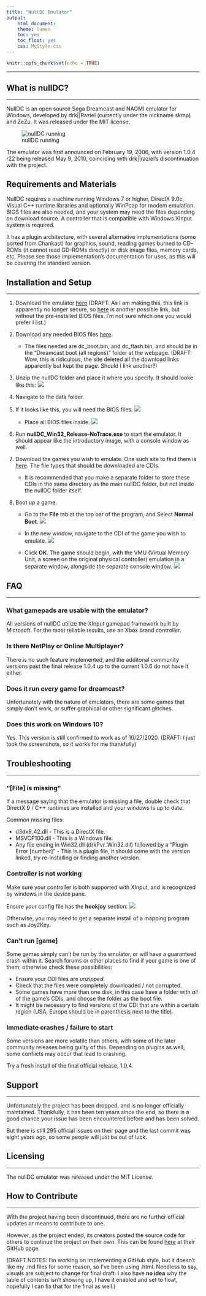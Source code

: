 ```yaml
---
title: "NullDC Emulator"
output: 
    html_document:
    theme: lumen
    toc: yes
    toc_float: yes
    css: MyStyle.css
---
```


```r
knitr::opts_chunk$set(echo = TRUE)
```
***
## What is nullDC?
***

NullDC is an open source Sega Dreamcast and NAOMI emulator for Windows, developed by drk||Raziel (currently under the nickname skmp) and ZeZu. It was released under the MIT license.

![nullDC running](figures/nullDC (1).PNG)

The emulator was first announced on February 19, 2006, with version 1.0.4 r22 being released May 9, 2010, coinciding with drk||raziel's discontinuation with the project.

## Requirements and Materials

NullDC requires a machine running Windows 7 or higher, DirectX 9.0c, Visual C++ runtime libraries and optionally WinPcap for modem emulation. BIOS files are also needed, and your system may need the files depending on download source. A controller that is compatible with Windows XInput system is required.

It has a plugin architecture, with several alternative implementations (some ported from Chankast) for graphics, sound, reading games burned to CD-ROMs (it cannot read GD-ROMs directly) or disk image files, memory cards, etc. Please see those implementation's documentation for uses, as this will be covering the standard version.


## Installation and Setup
***

1. Download the emulator [here](https://www.emuparadise.me/emulators/files/user/NullDC%201.0.4-389.zip) (DRAFT: As I am making this, this link is apparently no longer secure, so [here](https://dw.uptodown.com/dwn/rls3qOrZrjMknH22X5RTJGiUkLLmFWY0TX4_DiLMAz9_u_zA4D1Ufto3eUjy1G6kD-_ILuWT060LnJNd-GCP7zFmMF6CO9HJFIAa3Gd2J-mQ4G4gCS9x1lJ3s7unfSE6/XTBViCwnFGxSz1ZibyBZ_coJcVicWau8iYvsOCJiBCEqWta4i6dbLhSc-T1BxKSm2Hk7_fa5J3ROkOy3jz5Rj4tTUaYTg7sqjYdoE0YixodA8SzpBxui4YQztII9Z1Us/kk7gjLQ-SmPeOQf3upevTgmlXVEx--NSDRjJ6PjriDYsCs5aDrGmGbSv194M5zy_ft7zN70Zgcgujxt_Q1RRPg==/) is another possible link, but without the pre-installed BIOS files. I'm not sure which one you would prefer I list.)

2. Download any needed BIOS files [here](https://www.emuparadise.me/biosfiles/bios.html). 
    + The files needed are dc_boot.bin, and dc_flash.bin, and should be in the "Dreamcast boot (all regions)" folder at the webpage. (DRAFT: Wow, this is ridiculous, the site deleted all the download links apparently but kept the page. Should I link another?)

3. Unzip the nullDC folder and place it where you specify. It should looke like this:
![](figures/1.PNG)
4. Navigate to the data folder.

5. If it looks like this, you will need the BIOS files:
![](figures/2.PNG) 
    + Place all BIOS files inside.
![](figures/3.PNG)

6. Run **nullDC_Win32_Release-NoTrace.exe** to start the emulator. It should appear like the introductory image, with a console window as well.

7. Download the games you wish to emulate. One such site to find them is [here](https://www.emuparadise.me/Sega_Dreamcast_ISOs/1). The file types that should be downloaded are CDIs. 
    + It is recommended that you make a separate folder to store these CDIs in the same directory as the main nullDC folder, but not inside the nullDC folder itself.

8. Boot up a game. 
    + Go to the **File** tab at the top bar of the program, and Select **Normal Boot**.
    ![](figures/4.PNG)
    
    + In the new window, navigate to the CDI of the game you wish to emulate.
    ![](figures/5.PNG)
    
    + Click **OK**. The game should begin, with the VMU (Virtual Memory Unit, a screen on the original physical controller) emulation in a separate window, alongside the separate console window.
    ![](figures/6.PNG)
    

## FAQ
***

### What gamepads are usable with the emulator?
All versions of nullDC utilize the XInput gamepad framework built by Microsoft. For the most reliable results, use an Xbox brand controller.

### Is there NetPlay or Online Multiplayer?
There is no such feature implemented, and the additonal community versions past the final release 1.0.4 up to the current 1.0.6 do not have it either.

### Does it run *every* game for dreamcast?
Unfortunately with the nature of emulators, there are some games that simply don't work, or suffer graphical or other significant glitches.

### Does this work on Windows 10?
Yes. This version is still confirmed to work as of 10/27/2020. (DRAFT: I just took the screenshots, so it works for me thankfully)


## Troubleshooting
***

### "[File] is missing"
If a message saying that the emulator is missing a file, double check that DirectX 9 / C++ runtimes are installed and your windows is up to date.

Common missing files:

* d3dx9_42.dll - This is a DirectX file.
* MSVCP100.dll - This is a Windows file.
* Any file ending in Win32.dll (drkPvr_Win32.dll) followed by a "Plugin Error [number]" - This is a plugin file, it should come with the version linked, try re-installing or finding another version.

### Controller is not working
Make sure your controller is both supported with XInput, and is recognized by windows in the device pane. 

Ensure your config file has the **hookjoy** section:
![](figures/7.PNG)

Otherwise, you may need to get a separate install of a mapping program such as Joy2Key.

### Can't run [game]
Some games simply can't be run by the emulator, or will have a guaranteed crash within it. Search forums or other places to find if your game is one of them, otherwise check these possibilities:

* Ensure your CDI files are *unzipped*.
* Check that the files were completely downloaded / not corrupted.
* Some games have more than one disk, in this case have a folder with *all* of the game's CDIs, and choose the folder as the boot file.
* It might be necessary to find versions of the CDI that are within a certain region (USA, Europe should be in parenthesis next to the title).

### Immediate crashes / failure to start
Some versions are more volatile than others, with some of the later community releases being guilty of this. Depending on plugins as well, some conflicts may occur that lead to crashing.

Try a fresh install of the final official release, 1.0.4.


## Support
***

Unfortunately the project has been dropped, and is no longer officially maintained. Thankfully, it has been ten years since the end, so there is a good chance your issue has been encountered before and has been solved.

But there is still 295 official issues on their page and the last commit was eight years ago, so some people will just be out of luck.


## Licensing
***
The nullDC emulator was released under the MIT License. 


## How to Contribute
***

With the project having been discontinued, there are no further official updates or means to contribute to one.

However, as the project ended, its creators posted the source code for others to continue the project on their own. This can be found [here ](https://github.com/skmp/nulldc) at their GitHub page. 

(DRAFT NOTES: I'm working on implementing a GitHub style, but it doesn't like my .md files for some reason, so I've been using .html. Needless to say, visuals are subject to change for final draft. I also have **no idea** why the table of contents isn't showing up, I have it enabled and set to float, hopefully I can fix that for the final as well.)